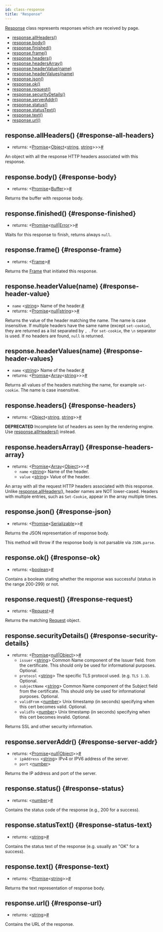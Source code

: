 ```yaml
---
id: class-response
title: "Response"
---
```


[Response] class represents responses which are received by page.


- [response.allHeaders()](./api/class-response.mdx#response-all-headers)
- [response.body()](./api/class-response.mdx#response-body)
- [response.finished()](./api/class-response.mdx#response-finished)
- [response.frame()](./api/class-response.mdx#response-frame)
- [response.headers()](./api/class-response.mdx#response-headers)
- [response.headersArray()](./api/class-response.mdx#response-headers-array)
- [response.headerValue(name)](./api/class-response.mdx#response-header-value)
- [response.headerValues(name)](./api/class-response.mdx#response-header-values)
- [response.json()](./api/class-response.mdx#response-json)
- [response.ok()](./api/class-response.mdx#response-ok)
- [response.request()](./api/class-response.mdx#response-request)
- [response.securityDetails()](./api/class-response.mdx#response-security-details)
- [response.serverAddr()](./api/class-response.mdx#response-server-addr)
- [response.status()](./api/class-response.mdx#response-status)
- [response.statusText()](./api/class-response.mdx#response-status-text)
- [response.text()](./api/class-response.mdx#response-text)
- [response.url()](./api/class-response.mdx#response-url)

## response.allHeaders() {#response-all-headers}
- returns:<a aria-hidden="true" tabindex="-1" class="list-anchor-link" id="response-all-headers-return"/> &#60;[Promise]<[Object]<[string], [string]>>&#62;<a href="#response-all-headers-return" class="list-anchor">#</a>

An object with all the response HTTP headers associated with this response.

## response.body() {#response-body}
- returns:<a aria-hidden="true" tabindex="-1" class="list-anchor-link" id="response-body-return"/> &#60;[Promise]<[Buffer]>&#62;<a href="#response-body-return" class="list-anchor">#</a>

Returns the buffer with response body.

## response.finished() {#response-finished}
- returns:<a aria-hidden="true" tabindex="-1" class="list-anchor-link" id="response-finished-return"/> &#60;[Promise]<[null]|[Error]>&#62;<a href="#response-finished-return" class="list-anchor">#</a>

Waits for this response to finish, returns always `null`.

## response.frame() {#response-frame}
- returns:<a aria-hidden="true" tabindex="-1" class="list-anchor-link" id="response-frame-return"/> &#60;[Frame]&#62;<a href="#response-frame-return" class="list-anchor">#</a>

Returns the [Frame] that initiated this response.

## response.headerValue(name) {#response-header-value}
- `name`<a aria-hidden="true" tabindex="-1" class="list-anchor-link" id="response-header-value-option-name"/> &#60;[string]&#62; Name of the header.<a href="#response-header-value-option-name" class="list-anchor">#</a>
- returns:<a aria-hidden="true" tabindex="-1" class="list-anchor-link" id="response-header-value-return"/> &#60;[Promise]<[null]|[string]>&#62;<a href="#response-header-value-return" class="list-anchor">#</a>

Returns the value of the header matching the name. The name is case insensitive. If multiple headers have the same name (except `set-cookie`), they are returned as a list separated by `, `. For `set-cookie`, the `\n` separator is used. If no headers are found, `null` is returned.

## response.headerValues(name) {#response-header-values}
- `name`<a aria-hidden="true" tabindex="-1" class="list-anchor-link" id="response-header-values-option-name"/> &#60;[string]&#62; Name of the header.<a href="#response-header-values-option-name" class="list-anchor">#</a>
- returns:<a aria-hidden="true" tabindex="-1" class="list-anchor-link" id="response-header-values-return"/> &#60;[Promise]<[Array]<[string]>>&#62;<a href="#response-header-values-return" class="list-anchor">#</a>

Returns all values of the headers matching the name, for example `set-cookie`. The name is case insensitive.

## response.headers() {#response-headers}
- returns:<a aria-hidden="true" tabindex="-1" class="list-anchor-link" id="response-headers-return"/> &#60;[Object]<[string], [string]>&#62;<a href="#response-headers-return" class="list-anchor">#</a>

**DEPRECATED** Incomplete list of headers as seen by the rendering engine. Use [response.allHeaders()](./api/class-response.mdx#response-all-headers) instead.

## response.headersArray() {#response-headers-array}
- returns:<a aria-hidden="true" tabindex="-1" class="list-anchor-link" id="response-headers-array-return"/> &#60;[Promise]<[Array]<[Object]>>&#62;<a href="#response-headers-array-return" class="list-anchor">#</a>
  - `name` &#60;[string]&#62; Name of the header.
  - `value` &#60;[string]&#62; Value of the header.

An array with all the request HTTP headers associated with this response. Unlike [response.allHeaders()](./api/class-response.mdx#response-all-headers), header names are NOT lower-cased. Headers with multiple entries, such as `Set-Cookie`, appear in the array multiple times.

## response.json() {#response-json}
- returns:<a aria-hidden="true" tabindex="-1" class="list-anchor-link" id="response-json-return"/> &#60;[Promise]<[Serializable]>&#62;<a href="#response-json-return" class="list-anchor">#</a>

Returns the JSON representation of response body.

This method will throw if the response body is not parsable via `JSON.parse`.

## response.ok() {#response-ok}
- returns:<a aria-hidden="true" tabindex="-1" class="list-anchor-link" id="response-ok-return"/> &#60;[boolean]&#62;<a href="#response-ok-return" class="list-anchor">#</a>

Contains a boolean stating whether the response was successful (status in the range 200-299) or not.

## response.request() {#response-request}
- returns:<a aria-hidden="true" tabindex="-1" class="list-anchor-link" id="response-request-return"/> &#60;[Request]&#62;<a href="#response-request-return" class="list-anchor">#</a>

Returns the matching [Request] object.

## response.securityDetails() {#response-security-details}
- returns:<a aria-hidden="true" tabindex="-1" class="list-anchor-link" id="response-security-details-return"/> &#60;[Promise]<[null]|[Object]>&#62;<a href="#response-security-details-return" class="list-anchor">#</a>
  - `issuer` &#60;[string]&#62; Common Name component of the Issuer field. from the certificate. This should only be used for informational purposes. Optional.
  - `protocol` &#60;[string]&#62; The specific TLS protocol used. (e.g. `TLS 1.3`). Optional.
  - `subjectName` &#60;[string]&#62; Common Name component of the Subject field from the certificate. This should only be used for informational purposes. Optional.
  - `validFrom` &#60;[number]&#62; Unix timestamp (in seconds) specifying when this cert becomes valid. Optional.
  - `validTo` &#60;[number]&#62; Unix timestamp (in seconds) specifying when this cert becomes invalid. Optional.

Returns SSL and other security information.

## response.serverAddr() {#response-server-addr}
- returns:<a aria-hidden="true" tabindex="-1" class="list-anchor-link" id="response-server-addr-return"/> &#60;[Promise]<[null]|[Object]>&#62;<a href="#response-server-addr-return" class="list-anchor">#</a>
  - `ipAddress` &#60;[string]&#62; IPv4 or IPV6 address of the server.
  - `port` &#60;[number]&#62;

Returns the IP address and port of the server.

## response.status() {#response-status}
- returns:<a aria-hidden="true" tabindex="-1" class="list-anchor-link" id="response-status-return"/> &#60;[number]&#62;<a href="#response-status-return" class="list-anchor">#</a>

Contains the status code of the response (e.g., 200 for a success).

## response.statusText() {#response-status-text}
- returns:<a aria-hidden="true" tabindex="-1" class="list-anchor-link" id="response-status-text-return"/> &#60;[string]&#62;<a href="#response-status-text-return" class="list-anchor">#</a>

Contains the status text of the response (e.g. usually an "OK" for a success).

## response.text() {#response-text}
- returns:<a aria-hidden="true" tabindex="-1" class="list-anchor-link" id="response-text-return"/> &#60;[Promise]<[string]>&#62;<a href="#response-text-return" class="list-anchor">#</a>

Returns the text representation of response body.

## response.url() {#response-url}
- returns:<a aria-hidden="true" tabindex="-1" class="list-anchor-link" id="response-url-return"/> &#60;[string]&#62;<a href="#response-url-return" class="list-anchor">#</a>

Contains the URL of the response.

[Accessibility]: ./api/class-accessibility.mdx "Accessibility"
[Android]: ./api/class-android.mdx "Android"
[AndroidDevice]: ./api/class-androiddevice.mdx "AndroidDevice"
[AndroidInput]: ./api/class-androidinput.mdx "AndroidInput"
[AndroidSocket]: ./api/class-androidsocket.mdx "AndroidSocket"
[AndroidWebView]: ./api/class-androidwebview.mdx "AndroidWebView"
[APIRequest]: ./api/class-apirequest.mdx "APIRequest"
[APIRequestContext]: ./api/class-apirequestcontext.mdx "APIRequestContext"
[APIResponse]: ./api/class-apiresponse.mdx "APIResponse"
[Browser]: ./api/class-browser.mdx "Browser"
[BrowserContext]: ./api/class-browsercontext.mdx "BrowserContext"
[BrowserServer]: ./api/class-browserserver.mdx "BrowserServer"
[BrowserType]: ./api/class-browsertype.mdx "BrowserType"
[CDPSession]: ./api/class-cdpsession.mdx "CDPSession"
[ConsoleMessage]: ./api/class-consolemessage.mdx "ConsoleMessage"
[Coverage]: ./api/class-coverage.mdx "Coverage"
[Dialog]: ./api/class-dialog.mdx "Dialog"
[Download]: ./api/class-download.mdx "Download"
[Electron]: ./api/class-electron.mdx "Electron"
[ElectronApplication]: ./api/class-electronapplication.mdx "ElectronApplication"
[ElementHandle]: ./api/class-elementhandle.mdx "ElementHandle"
[FileChooser]: ./api/class-filechooser.mdx "FileChooser"
[Frame]: ./api/class-frame.mdx "Frame"
[JSHandle]: ./api/class-jshandle.mdx "JSHandle"
[Keyboard]: ./api/class-keyboard.mdx "Keyboard"
[Locator]: ./api/class-locator.mdx "Locator"
[Logger]: ./api/class-logger.mdx "Logger"
[Mouse]: ./api/class-mouse.mdx "Mouse"
[Page]: ./api/class-page.mdx "Page"
[Playwright]: ./api/class-playwright.mdx "Playwright"
[Request]: ./api/class-request.mdx "Request"
[Response]: ./api/class-response.mdx "Response"
[Route]: ./api/class-route.mdx "Route"
[Selectors]: ./api/class-selectors.mdx "Selectors"
[TimeoutError]: ./api/class-timeouterror.mdx "TimeoutError"
[Touchscreen]: ./api/class-touchscreen.mdx "Touchscreen"
[Tracing]: ./api/class-tracing.mdx "Tracing"
[Video]: ./api/class-video.mdx "Video"
[WebSocket]: ./api/class-websocket.mdx "WebSocket"
[Worker]: ./api/class-worker.mdx "Worker"
[Fixtures]: ./api/class-fixtures.mdx "Fixtures"
[Test]: ./api/class-test.mdx "Test"
[TestConfig]: ./api/class-testconfig.mdx "TestConfig"
[TestError]: ./api/class-testerror.mdx "TestError"
[TestInfo]: ./api/class-testinfo.mdx "TestInfo"
[TestOptions]: ./api/class-testoptions.mdx "TestOptions"
[TestProject]: ./api/class-testproject.mdx "TestProject"
[WorkerInfo]: ./api/class-workerinfo.mdx "WorkerInfo"
[Location]: ./api/class-location.mdx "Location"
[Reporter]: ./api/class-reporter.mdx "Reporter"
[Suite]: ./api/class-suite.mdx "Suite"
[TestCase]: ./api/class-testcase.mdx "TestCase"
[TestResult]: ./api/class-testresult.mdx "TestResult"
[TestStep]: ./api/class-teststep.mdx "TestStep"
[Element]: https://developer.mozilla.org/en-US/docs/Web/API/element "Element"
[EvaluationArgument]: ./core-concepts.mdx#evaluation-argument "EvaluationArgument"
[Promise]: https://developer.mozilla.org/en-US/docs/Web/JavaScript/Reference/Global_Objects/Promise "Promise"
[iterator]: https://developer.mozilla.org/en-US/docs/Web/JavaScript/Reference/Iteration_protocols "Iterator"
[origin]: https://developer.mozilla.org/en-US/docs/Glossary/Origin "Origin"
[selector]: https://developer.mozilla.org/en-US/docs/Web/CSS/CSS_Selectors "selector"
[Serializable]: https://developer.mozilla.org/en-US/docs/Web/JavaScript/Reference/Global_Objects/JSON/stringify#Description "Serializable"
[UIEvent.detail]: https://developer.mozilla.org/en-US/docs/Web/API/UIEvent/detail "UIEvent.detail"
[UnixTime]: https://en.wikipedia.org/wiki/Unix_time "Unix Time"
[xpath]: https://developer.mozilla.org/en-US/docs/Web/XPath "xpath"

[Array]: https://developer.mozilla.org/en-US/docs/Web/JavaScript/Reference/Global_Objects/Array "Array"
[boolean]: https://developer.mozilla.org/en-US/docs/Web/JavaScript/Data_structures#Boolean_type "Boolean"
[Buffer]: https://nodejs.org/api/buffer.html#buffer_class_buffer "Buffer"
[ChildProcess]: https://nodejs.org/api/child_process.html "ChildProcess"
[Error]: https://nodejs.org/api/errors.html#errors_class_error "Error"
[EventEmitter]: https://nodejs.org/api/events.html#events_class_eventemitter "EventEmitter"
[function]: https://developer.mozilla.org/en-US/docs/Web/JavaScript/Reference/Global_Objects/Function "Function"
[Map]: https://developer.mozilla.org/en-US/docs/Web/JavaScript/Reference/Global_Objects/Map "Map"
[null]: https://developer.mozilla.org/en-US/docs/Web/JavaScript/Reference/Global_Objects/null "null"
[number]: https://developer.mozilla.org/en-US/docs/Web/JavaScript/Data_structures#Number_type "Number"
[Object]: https://developer.mozilla.org/en-US/docs/Web/JavaScript/Reference/Global_Objects/Object "Object"
[Promise]: https://developer.mozilla.org/en-US/docs/Web/JavaScript/Reference/Global_Objects/Promise "Promise"
[Readable]: https://nodejs.org/api/stream.html#stream_class_stream_readable "Readable"
[RegExp]: https://developer.mozilla.org/en-US/docs/Web/JavaScript/Reference/Global_Objects/RegExp "RegExp"
[string]: https://developer.mozilla.org/en-US/docs/Web/JavaScript/Data_structures#String_type "string"
[void]: https://developer.mozilla.org/en-US/docs/Web/JavaScript/Reference/Global_Objects/undefined "void"
[URL]: https://nodejs.org/api/url.html "URL"

[all available image tags]: https://mcr.microsoft.com/v2/playwright/tags/list "all available image tags"
[Docker Hub]: https://hub.docker.com/_/microsoft-playwright "Docker Hub"
[Dockerfile.focal]: https://github.com/microsoft/playwright/blob/master/utils/docker/Dockerfile.focal "Dockerfile.focal"
